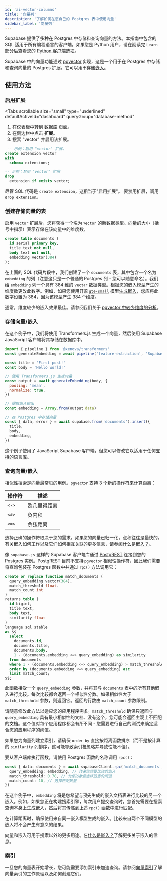 ```yaml
---
id: 'ai-vector-columns'
title: '向量列'
description: '了解如何在您自己的 Postgres 表中使用向量'
sidebar_label: '向量列'
---
```


Supabase 提供了多种在 Postgres 中存储和查询向量的方法。本指南中包含的 SQL 适用于所有编程语言的客户端。如果您是 Python 用户，请在阅读完 `Learn` 部分后查看您的 [Python 客户端选项](/docs/guides/ai/python-clients)。

Supabase 中的向量功能通过 [pgvector](https://github.com/pgvector/pgvector/) 实现，这是一个用于在 Postgres 中存储和查询向量的 Postgres 扩展。它可以用于存储[嵌入](/docs/guides/ai/concepts#what-are-embeddings)。

## 使用方法

### 启用扩展

<Tabs
  scrollable
  size="small"
  type="underlined"
  defaultActiveId="dashboard"
  queryGroup="database-method"
>
<TabPanel id="dashboard" label="仪表板">

1. 在仪表板中转到 [数据库](https://supabase.com/dashboard/project/_/database/tables) 页面。
2. 在侧边栏中点击 **扩展**。
3. 搜索 "vector" 并启用该扩展。

</TabPanel>
<TabPanel id="sql" label="SQL">

```sql
 -- 示例：启用 "vector" 扩展。
create extension vector
with
  schema extensions;

-- 示例：禁用 "vector" 扩展
drop
  extension if exists vector;
```

尽管 SQL 代码是 `create extension`，这相当于"启用扩展"。
要禁用扩展，调用 `drop extension`。

</TabPanel>
</Tabs>

### 创建存储向量的表

启用 `vector` 扩展后，您将获得一个名为 `vector` 的新数据类型。向量的大小（括号中指示）表示存储在该向量中的维度数。

```sql
create table documents (
  id serial primary key,
  title text not null,
  body text not null,
  embedding vector(384)
);
```

在上面的 SQL 代码片段中，我们创建了一个 `documents` 表，其中包含一个名为 `embedding` 的列（注意这只是一个普通的 Postgres 列 - 您可以随意命名）。我们给 `embedding` 列一个具有 384 维的 `vector` 数据类型。根据您的嵌入模型产生的维度数更改此数字。例如，如果您使用开源 [`gte-small`](https://huggingface.co/Supabase/gte-small) 模型[生成嵌入](/docs/guides/ai/quickstarts/generate-text-embeddings)，您应将此数字设置为 384，因为该模型产生 384 个维度。

<Admonition type="tip">

通常，维度较少的嵌入效果最佳。请参阅我们关于 [pgvector 中较少维度的分析](https://supabase.com/blog/fewer-dimensions-are-better-pgvector)。

</Admonition>

### 存储向量/嵌入

在这个例子中，我们将使用 Transformers.js 生成一个向量，然后使用 Supabase JavaScript 客户端将其存储在数据库中。

```js
import { pipeline } from '@xenova/transformers'
const generateEmbedding = await pipeline('feature-extraction', 'Supabase/gte-small')

const title = 'First post!'
const body = 'Hello world!'

// 使用 Transformers.js 生成向量
const output = await generateEmbedding(body, {
  pooling: 'mean',
  normalize: true,
})

// 提取嵌入输出
const embedding = Array.from(output.data)

// 在 Postgres 中存储向量
const { data, error } = await supabase.from('documents').insert({
  title,
  body,
  embedding,
})
```

这个例子使用了 JavaScript Supabase 客户端，但您可以修改它以适用于任何[支持的语言库](/docs#client-libraries)。

### 查询向量/嵌入

相似性搜索是向量最常见的用例。`pgvector` 支持 3 个新的操作符来计算距离：

| 操作符 | 描述 |
| -------- | ---------------------- |
| `<->` | 欧几里得距离 |
| `<#>` | 负内积 |
| `<=>` | 余弦距离 |

选择正确的操作符取决于您的需求。如果您的向量已归一化，点积往往是最快的。有关嵌入如何工作以及它们如何相互关联的更多信息，请参阅[什么是嵌入？](/docs/guides/ai/concepts#what-are-embeddings)。

像 `supabase-js` 这样的 Supabase 客户端库通过 [PostgREST](/docs/guides/getting-started/architecture#postgrest-api) 连接到您的 Postgres 实例。PostgREST 目前不支持 `pgvector` 相似性操作符，因此我们需要将查询包装在 Postgres 函数中并通过 `rpc()` 方法调用它：

```sql
create or replace function match_documents (
  query_embedding vector(384),
  match_threshold float,
  match_count int
)
returns table (
  id bigint,
  title text,
  body text,
  similarity float
)
language sql stable
as $$
  select
    documents.id,
    documents.title,
    documents.body,
    1 - (documents.embedding <=> query_embedding) as similarity
  from documents
  where 1 - (documents.embedding <=> query_embedding) > match_threshold
  order by (documents.embedding <=> query_embedding) asc
  limit match_count;
$$;
```

此函数接受一个 `query_embedding` 参数，并将其与 `documents` 表中的所有其他嵌入进行比较。每次比较都会返回一个相似性分数。如果相似性大于 `match_threshold` 参数，则返回它。返回的行数由 `match_count` 参数限制。

请随意修改此方法以适应您的应用程序需求。`match_threshold` 确保只返回与 `query_embedding` 具有最小相似性的文档。没有这个，您可能会返回主观上不匹配的文档。这个值对每个应用程序都会有所不同 - 您需要进行自己的测试来确定适合您的应用程序的阈值。

如果您为向量列建立索引，请确保 `order by` 直接按距离函数排序（而不是按计算的 `similarity` 列排序，这可能导致索引被忽略并导致性能不佳）。

要从客户端库执行函数，请使用 Postgres 函数的名称调用 `rpc()`：

```ts
const { data: documents } = await supabaseClient.rpc('match_documents', {
  query_embedding: embedding, // 传递您想要比较的嵌入
  match_threshold: 0.78, // 为您的数据选择适当的阈值
  match_count: 10, // 选择匹配数量
})
```

在这个例子中，`embedding` 将是您希望与预先生成的嵌入文档表进行比较的另一个嵌入。例如，如果您正在构建搜索引擎，每次用户提交查询时，您首先需要在搜索查询本身上生成嵌入，然后将其传递到上述 `rpc()` 函数中进行匹配。

<Admonition type="tip">

在计算距离时，确保使用来自同一嵌入模型生成的嵌入。比较来自两个不同模型的嵌入将不会产生有意义的结果。

</Admonition>

向量和嵌入可用于搜索以外的更多用途。在[什么是嵌入？](/docs/guides/ai/concepts#what-are-embeddings)了解更多关于嵌入的信息。

### 索引

一旦您的向量表开始增长，您可能需要添加索引来加速查询。请参阅[向量索引](/docs/guides/ai/vector-indexes)了解向量索引的工作原理以及如何创建它们。
